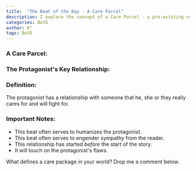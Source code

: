```yaml
---
title:  "The Beat of the Day - A Care Parcel"
description: I explore the concept of a Care Parcel - a pre-existing relationship that defines and humanizes the protagonist. This storytelling element serves multiple purposes, it helps readers connect emotionally with the main character, reveals their flaws, and establishes what they're willing to fight for. Importantly, I emphasize that this relationship must exist before the story begins to create authentic emotional stakes.
categories: BotD
author: K°
tags: BotD
---
```


### A Care Parcel:

### The Protagonist's Key Relationship:

### Definition:
The protagonist has a relationship with someone that he, she or they really cares for and will fight for.

### Important Notes:
- This beat often serves to humanizes the protagonist.
- This beat often serves to engender sympathy from the reader.
- This relationship has started *before* the start of the story.
- It will touch on the protagonist's flaws.

What defines a care package in your world? Drop me a comment below.
